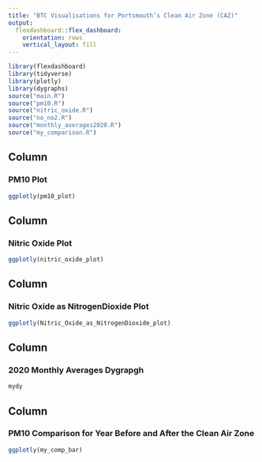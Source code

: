 ```yaml
---
title: "BTC Visualisations for Portsmouth’s Clean Air Zone (CAZ)"
output: 
  flexdashboard::flex_dashboard:
    orientation: rows
    vertical_layout: fill
---
```


```r
library(flexdashboard)
library(tidyverse)
library(plotly)
library(dygraphs)
source("main.R")
source("pm10.R")
source("nitric_oxide.R")
source("no_no2.R")
source("monthly_averages2020.R")
source("my_comparison.R")
```

Column {data-width=500, data-height=1500}
-----------------------------------------------------------------------

### PM10 Plot

```r

ggplotly(pm10_plot)

```

Column {data-width=500, data-height=1500}
-----------------------------------------------------------------------

### Nitric Oxide Plot

```r

ggplotly(nitric_oxide_plot)

```

Column {data-width=500, data-height=1500}
-----------------------------------------------------------------------

### Nitric Oxide as NitrogenDioxide Plot

```r

ggplotly(Nitric_Oxide_as_NitrogenDioxide_plot)

```

Column {data-width=500, data-height=1500}
-----------------------------------------------------------------------

### 2020 Monthly Averages Dygrapgh 

```r

mydy

```

Column {data-width=500, data-height=1500}
-----------------------------------------------------------------------

### PM10 Comparison for Year Before and After the Clean Air Zone 

```r

ggplotly(my_comp_bar)

```